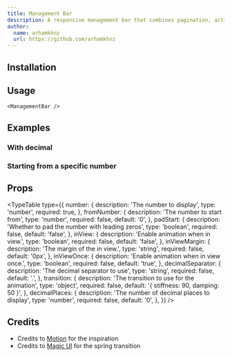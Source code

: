 ```yaml
---
title: Management Bar
description: A responsive management bar that combines pagination, action buttons, and a call-to-action for streamlined item handling.
author:
  name: arhamkhnz
  url: https://github.com/arhamkhnz
---
```


<ComponentPreview name="management-bar-demo" />

## Installation

<ComponentInstallation name="management-bar" />

## Usage

```tsx
<ManagementBar />
```

## Examples

### With decimal

<ComponentPreview name="counting-number-decimal-demo" />

### Starting from a specific number

<ComponentPreview name="counting-from-number-demo" />

## Props

<TypeTable
  type={{
    number: {
      description: 'The number to display',
      type: 'number',
      required: true,
    },
    fromNumber: {
      description: 'The number to start from',
      type: 'number',
      required: false,
      default: '0',
    },
    padStart: {
      description: 'Whether to pad the number with leading zeros',
      type: 'boolean',
      required: false,
      default: 'false',
    },
    inView: {
      description: 'Enable animation when in view.',
      type: 'boolean',
      required: false,
      default: 'false',
    },
    inViewMargin: {
      description: 'The margin of the in view.',
      type: 'string',
      required: false,
      default: '0px',
    },
    inViewOnce: {
      description: 'Enable animation when in view once.',
      type: 'boolean',
      required: false,
      default: 'true',
    },
    decimalSeparator: {
      description: 'The decimal separator to use',
      type: 'string',
      required: false,
      default: '.',
    },
    transition: {
      description: 'The transition to use for the animation',
      type: 'object',
      required: false,
      default: '{ stiffness: 90, damping: 50 }',
    },
    decimalPlaces: {
      description: 'The number of decimal places to display',
      type: 'number',
      required: false,
      default: '0',
    },
  }}
/>

## Credits

- Credits to [Motion](https://examples.motion.dev/react/html-content) for the inspiration
- Credits to [Magic UI](https://magicui.design/docs/components/number-ticker) for the spring transition

